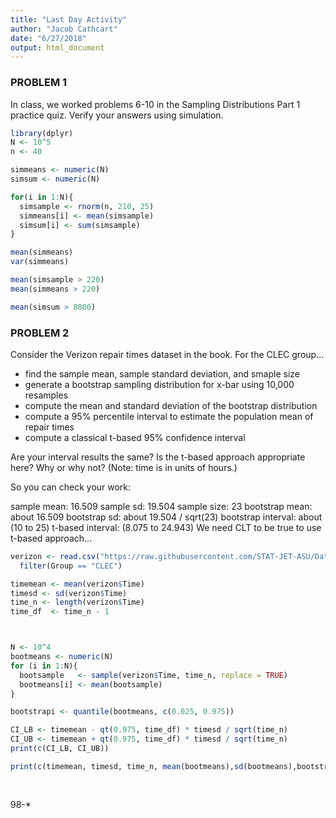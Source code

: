 ```yaml
---
title: "Last Day Activity"
author: "Jacob Cathcart"
date: "6/27/2018"
output: html_document
---
```


### PROBLEM 1

In class, we worked problems 6-10 in the Sampling Distributions Part 1 practice quiz. Verify your answers using simulation.

```r
library(dplyr)
N <- 10^5
n <- 40 

simmeans <- numeric(N)
simsum <- numeric(N)

for(i in 1:N){
  simsample <- rnorm(n, 210, 25)
  simmeans[i] <- mean(simsample)
  simsum[i] <- sum(simsample)
}

mean(simmeans)
var(simmeans)

mean(simsample > 220)
mean(simmeans > 220)

mean(simsum > 8800)


```

### PROBLEM 2

Consider the Verizon repair times dataset in the book. For the CLEC group...

* find the sample mean, sample standard deviation, and smaple size
* generate a bootstrap sampling distribution for x-bar using 10,000 resamples
* compute the mean and standard deviation of the bootstrap distribution
* compute a 95% percentile interval to estimate the population mean of repair times
* compute a classical t-based 95% confidence interval 

Are your interval results the same? Is the t-based approach appropriate here? Why or why not? (Note: time is in units of hours.)

So you can check your work:

sample mean: 16.509
sample sd: 19.504
sample size: 23
bootstrap mean: about 16.509
bootstrap sd: about 19.504 / sqrt(23)
bootstrap interval: about (10 to 25)
t-based interval: (8.075 to 24.943)
We need CLT to be true to use t-based approach...

```r
verizon <- read.csv("https://raw.githubusercontent.com/STAT-JET-ASU/Datasets/master/Chihara/Verizon.csv") %>% 
  filter(Group == "CLEC")

timemean <- mean(verizon$Time)
timesd <- sd(verizon$Time)
time_n <- length(verizon$Time)
time_df  <- time_n - 1



N <- 10^4
bootmeans <- numeric(N)
for (i in 1:N){
  bootsample   <- sample(verizon$Time, time_n, replace = TRUE)
  bootmeans[i] <- mean(bootsample)
}

bootstrapi <- quantile(bootmeans, c(0.025, 0.975))

CI_LB <- timemean - qt(0.975, time_df) * timesd / sqrt(time_n)
CI_UB <- timemean + qt(0.975, time_df) * timesd / sqrt(time_n)
print(c(CI_LB, CI_UB))

print(c(timemean, timesd, time_n, mean(bootmeans),sd(bootmeans),bootstrapi))
      
      

```
98-* 